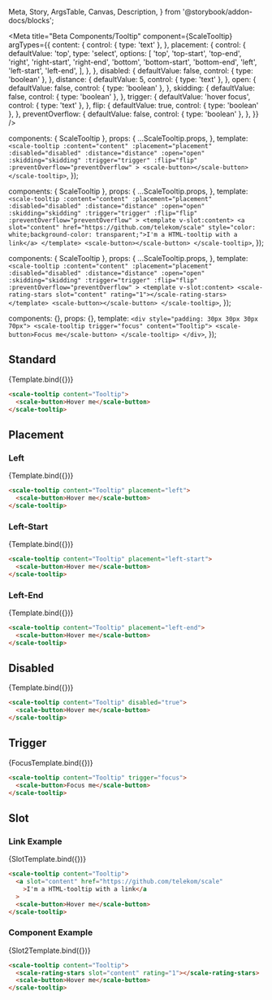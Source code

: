   Meta,
  Story,
  ArgsTable,
  Canvas,
  Description,
} from '@storybook/addon-docs/blocks';

<Meta
  title="Beta Components/Tooltip"
  component={ScaleTooltip}
  argTypes={{
    content: {
      control: { type: 'text' },
    },
    placement: {
      control: {
        defaultValue: 'top',
        type: 'select',
        options: [
          'top',
          'top-start',
          'top-end',
          'right',
          'right-start',
          'right-end',
          'bottom',
          'bottom-start',
          'bottom-end',
          'left',
          'left-start',
          'left-end',
        ],
      },
    },
    disabled: {
      defaultValue: false,
      control: { type: 'boolean' },
    },
    distance: {
      defaultValue: 5,
      control: { type: 'text' },
    },
    open: {
      defaultValue: false,
      control: { type: 'boolean' },
    },
    skidding: {
      defaultValue: false,
      control: { type: 'boolean' },
    },
    trigger: {
      defaultValue: 'hover focus',
      control: { type: 'text' },
    },
    flip: {
      defaultValue: true,
      control: { type: 'boolean' },
    },
    preventOverflow: {
      defaultValue: false,
      control: { type: 'boolean' },
    },
  }}
/>

  components: { ScaleTooltip },
  props: {
    ...ScaleTooltip.props,
  },
  template: `
    <scale-tooltip
      :content="content"
      :placement="placement"
      :disabled="disabled"
      :distance="distance"
      :open="open"
      :skidding="skidding"
      :trigger="trigger"
      :flip="flip"
      :preventOverflow="preventOverflow"
    >
    <scale-button></scale-button>
    </scale-tooltip>
  `,
});

  components: { ScaleTooltip },
  props: {
    ...ScaleTooltip.props,
  },
  template: `
    <scale-tooltip
      :content="content"
      :placement="placement"
      :disabled="disabled"
      :distance="distance"
      :open="open"
      :skidding="skidding"
      :trigger="trigger"
      :flip="flip"
      :preventOverflow="preventOverflow"
    >
    <template v-slot:content>
        <a slot="content" href="https://github.com/telekom/scale" style="color: white;background-color: transparent;">I'm a HTML-tooltip with a link</a>
    </template>
    <scale-button></scale-button>
    </scale-tooltip>
  `,
});

  components: { ScaleTooltip },
  props: {
    ...ScaleTooltip.props,
  },
  template: `
    <scale-tooltip
      :content="content"
      :placement="placement"
      :disabled="disabled"
      :distance="distance"
      :open="open"
      :skidding="skidding"
      :trigger="trigger"
      :flip="flip"
      :preventOverflow="preventOverflow"
    >
    <template v-slot:content>
      <scale-rating-stars slot="content" rating="1"></scale-rating-stars>
    </template>
    <scale-button></scale-button>
    </scale-tooltip>
  `,
});

  components: {},
  props: {},
  template: `
    <div style="padding: 30px 30px 30px 70px">
    <scale-tooltip trigger="focus" content="Tooltip">
    <scale-button>Focus me</scale-button>
    </scale-tooltip>
    </div>
  `,
});

## Standard

<Canvas withSource="none">
  <Story
    name="Standard"
    args={{
      content: 'Tooltip',
    }}
  >
    {Template.bind({})}
  </Story>
</Canvas>

<ArgsTable story="Standard" />

```html
<scale-tooltip content="Tooltip">
  <scale-button>Hover me</scale-button>
</scale-tooltip>
```

## Placement

### Left

<Canvas withSource="none">
  <Story
    name="Placement-Left"
    args={{
      content: 'Tooltip',
      placement: 'left',
    }}
  >
    {Template.bind({})}
  </Story>
</Canvas>

```html
<scale-tooltip content="Tooltip" placement="left">
  <scale-button>Hover me</scale-button>
</scale-tooltip>
```

### Left-Start

<Canvas withSource="none">
  <Story
    name="Placement-Left-Start"
    args={{
      content: 'Tooltip',
      placement: 'left-start',
    }}
  >
    {Template.bind({})}
  </Story>
</Canvas>

```html
<scale-tooltip content="Tooltip" placement="left-start">
  <scale-button>Hover me</scale-button>
</scale-tooltip>
```

### Left-End

<Canvas withSource="none">
  <Story
    name="Placement-Left-End"
    args={{
      content: 'Tooltip',
      placement: 'left-end',
    }}
  >
    {Template.bind({})}
  </Story>
</Canvas>

```html
<scale-tooltip content="Tooltip" placement="left-end">
  <scale-button>Hover me</scale-button>
</scale-tooltip>
```

## Disabled

<Canvas withSource="none">
  <Story
    name="Disabled"
    args={{
      content: 'Tooltip',
      disabled: true,
    }}
  >
    {Template.bind({})}
  </Story>
</Canvas>

```html
<scale-tooltip content="Tooltip" disabled="true">
  <scale-button>Hover me</scale-button>
</scale-tooltip>
```

## Trigger

<Canvas withSource="none">
  <Story
    name="Trigger"
    args={{
      content: 'Tooltip',
      trigger: 'focus',
    }}
  >
    {FocusTemplate.bind({})}
  </Story>
</Canvas>

```html
<scale-tooltip content="Tooltip" trigger="focus">
  <scale-button>Focus me</scale-button>
</scale-tooltip>
```

## Slot

### Link Example

<Canvas withSource="none">
  <Story name="Slot" args={{}}>
    {SlotTemplate.bind({})}
  </Story>
</Canvas>

```html
<scale-tooltip content="Tooltip">
  <a slot="content" href="https://github.com/telekom/scale"
    >I'm a HTML-tooltip with a link</a
  >
  <scale-button>Hover me</scale-button>
</scale-tooltip>
```

### Component Example

<Canvas withSource="none">
  <Story name="Slot2" args={{}}>
    {Slot2Template.bind({})}
  </Story>
</Canvas>

```html
<scale-tooltip content="Tooltip">
  <scale-rating-stars slot="content" rating="1"></scale-rating-stars>
  <scale-button>Hover me</scale-button>
</scale-tooltip>
```
